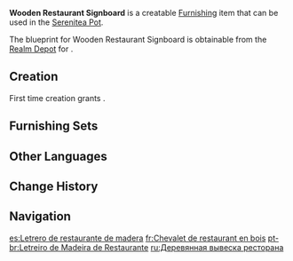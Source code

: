 {{Furnishing Infobox
|id             = 364201
|image          = Item Wooden Restaurant Signboard.png
|category       = Small Furnishing
|subcategory    = Ornament
|quality        = 2
|adeptal_energy = 30
|load           = 85
|reduced_load   = 64
|description    = An eye-catching restaurant signboard that also does not seem out of place when put indoors.<br>They say that adding some names of restaurants that are famous the world over can add to the sense of ritual that surrounds the dining process and increase the flavor of the dishes.
|blueprint      = Realm Depot
}}
'''Wooden Restaurant Signboard''' is a creatable [[Furnishing]] item that can be used in the [[Serenitea Pot]].

The blueprint for Wooden Restaurant Signboard is obtainable from the [[Realm Depot]] for {{Item|Realm Currency|24|x=80}}.

==Creation==
First time creation grants {{Item|Trust|24|x=30}}.
{{Recipe
|type = Creation
|time = 12h
|Fir Wood = 4
|Blue Dye = 4
|sort = Fir Wood;Blue Dye
}}

==Furnishing Sets==
{{Craft Usage|type=Furnishing Set}}

==Other Languages==
{{Other Languages
|default_hidden = 1
|en      = Wooden Restaurant Signboard
|zhs     = 木版画餐厅招牌
|zhs_rm  = Mùbǎn Huà Cāntīng Zhāopái
|zht     = 木版畫餐廳招牌
|zht_rm  = Mùbǎn Huà Cāntīng Zhāopái
|ja      = レストランの木製看板
|ja_rm   = Resutoran no Mokusei Kanban
|ko      = 식당 나무 안내판
|es      = Letrero de restaurante de madera
|fr      = Chevalet de restaurant en bois
|ru      = Деревянная вывеска ресторана
|th      = ป้ายไม้ร้านอาหาร
|th_rm   = 
|vi      = Bảng Hiệu Nhà Hàng Bằng Gỗ
|de      = Restaurantschild aus Holz
|id      = Papan Restoran dari Kayu
|pt      = Letreiro de Madeira de Restaurante
|tr      = Ahşap Restoran Tabelası
|it      = Insegna per ristorante in legno
}}

==Change History==
{{Change History|1.5}}

==Navigation==
{{Furnishing Navbox|interior}}

[[es:Letrero de restaurante de madera]]
[[fr:Chevalet de restaurant en bois]]
[[pt-br:Letreiro de Madeira de Restaurante]]
[[ru:Деревянная вывеска ресторана]]